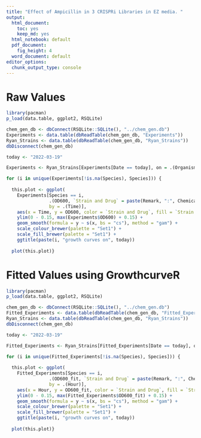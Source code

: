 ```yaml
---
title: "Effect of Ampicillin in 3 CRISPRi Libraries in EZ media. "
output:
  html_document: 
    toc: yes
    keep_md: yes
  html_notebook: default
  pdf_document:
    fig_height: 4
  word_document: default
editor_options: 
  chunk_output_type: console
---
```


# Raw Values

```r
library(pacman)
p_load(data.table, ggplot2, RSQLite)

chem_gen_db <- dbConnect(RSQLite::SQLite(), "../chem_gen.db")
Experiments <- data.table(dbReadTable(chem_gen_db, "Experiments"))
Ryan_Strains <- data.table(dbReadTable(chem_gen_db, "Ryan_Strains"))
dbDisconnect(chem_gen_db)

today <- "2022-03-19"

Experiments <- Ryan_Strains[Experiments[Date == today], on = .(Organism)]

for (i in unique(Experiments[!is.na(Species), Species])) {
  
  this.plot <- ggplot(
    Experiments[Species == i, 
                .(OD600, `Strain and Drug` = paste(Remark, ":", Chemical, Dose, Unit)), 
                by = .(Time)],
    aes(x = Time, y = OD600, color = `Strain and Drug`, fill = `Strain and Drug`)) +
    ylim(0 - 0.15, max(Experiments$OD600) + 0.15) +
    geom_smooth(formula = y ~ s(x, bs = "cs"), method = "gam") +
    scale_colour_brewer(palette = "Set1") +
    scale_fill_brewer(palette = "Set1") +
    ggtitle(paste(i, "growth curves on", today))
  
  plot(this.plot)}
```

\pagebreak

# Fitted Values using GrowthcurveR

```r
library(pacman)
p_load(data.table, ggplot2, RSQLite)

chem_gen_db <- dbConnect(RSQLite::SQLite(), "../chem_gen.db")
Fitted_Experiments <- data.table(dbReadTable(chem_gen_db, "Fitted_Experiments"))
Ryan_Strains <- data.table(dbReadTable(chem_gen_db, "Ryan_Strains"))
dbDisconnect(chem_gen_db)

today <- "2022-03-19"

Fitted_Experiments <- Ryan_Strains[Fitted_Experiments[Date == today], on = .(Organism)]

for (i in unique(Fitted_Experiments[!is.na(Species), Species])) {
  
  this.plot <- ggplot(
    Fitted_Experiments[Species == i, 
                .(OD600_fit, `Strain and Drug` = paste(Remark, ":", Chemical, Dose, Unit)), 
                by = .(Hour)],
    aes(x = Hour, y = OD600_fit, color = `Strain and Drug`, fill = `Strain and Drug`)) +
    ylim(0 - 0.15, max(Fitted_Experiments$OD600_fit) + 0.15) +
    geom_smooth(formula = y ~ s(x, bs = "cs"), method = "gam") +
    scale_colour_brewer(palette = "Set1") +
    scale_fill_brewer(palette = "Set1") +
    ggtitle(paste(i, "growth curves on", today))
  
  plot(this.plot)}
```

\pagebreak
